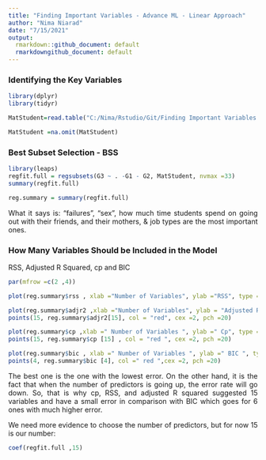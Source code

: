 ```yaml
---
title: "Finding Important Variables - Advance ML - Linear Approach"
author: "Nima Niarad"
date: "7/15/2021"
output:
  rmarkdown::github_document: default
  rmarkdowngithub_document: default
---
```


<style> body {text-align: justify} </style> <!-- Justify text. -->

### Identifying the Key Variables

```r
library(dplyr)
library(tidyr)

MatStudent=read.table("C:/Nima/Rstudio/Git/Finding Important Variables - Advance ML - Linear Approach/Finding-Important-Variables---Advance-ML---Linear-Approach/student-mat.csv",sep=";",header=TRUE)

MatStudent =na.omit(MatStudent)

```

### Best Subset Selection - BSS

```r
library(leaps)
regfit.full = regsubsets(G3 ~ . -G1 - G2, MatStudent, nvmax =33)
summary(regfit.full)
```

```r
reg.summary = summary(regfit.full)
```

What it says is: "failures", "sex", how much time students spend on going out with their friends, and their mothers, & job types are the most important ones.

### How Many Variables Should be Included in the Model

RSS, Adjusted R Squared, cp and BIC


```r
par(mfrow =c(2 ,4))

plot(reg.summary$rss , xlab ="Number of Variables", ylab ="RSS", type ="l")

plot(reg.summary$adjr2 ,xlab ="Number of Variables", ylab = "Adjusted RSq", type ="l")
points(15, reg.summary$adjr2[15], col = "red", cex =2, pch =20)

plot(reg.summary$cp ,xlab =" Number of Variables ", ylab =" Cp", type ="l")
points(15, reg.summary$cp [15] , col = "red ", cex =2, pch =20)

plot(reg.summary$bic , xlab =" Number of Variables ", ylab =" BIC ", type="l")
points(4, reg.summary$bic [4], col =" red ",cex =2, pch =20)
```

The best one is the one with the lowest error. On the other hand, it is the fact that when the number of predictors is going up, the error rate will go down. So, that is why cp, RSS, and adjusted R squared suggested 15 variables and have a small error in comparison with BIC which goes for 6 ones with much higher error.


We need more evidence to choose the number of predictors, but for now 15 is our number: 

```r
coef(regfit.full ,15)
```



